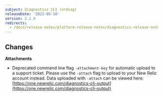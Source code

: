 ```yaml
---
subject: Diagnostics CLI (nrdiag)
releaseDate: '2022-05-10'
version: 2.1.0
redirects:
  - /docs/release-notes/platform-release-notes/diagnostics-release-notes/diagnostics-cli-210
---
```


## Changes

**Attachments**

* Deprecated command line flag `-attachment-key` for automatic upload to a support ticket. Please use the `-attach` flag to upload to your New Relic account instead.
  Data uploaded with `-attach` can be viewed here: [https://one.newrelic.com/diagnostics-cli-output](https://one.newrelic.com/diagnostics-cli-output)

